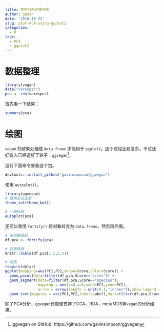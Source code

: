 ```yaml
---
title: 排序分析结果作图
author: gaoch
date: '2018-10-22'
slug: plot-PCA-using-ggplot2
categories:
  - R
tags:
  - PCA
  - ggplot2
---
```


# 数据整理

```r
library(vegan)
data("varespec")
pca <- rda(varespec)
```

首先看一下结果：

```r
summary(pca)
```

# 绘图

`vegan` 的结果处理成 `data.frame` 才能用于 `ggplot2`。这个过程比较复杂，不过还好有人已经造好了轮子：`ggvegan`[^ggvegan]。

运行下面命令安装这个包。

```r
devtools::install_github("gavinsimpson/ggvegan")
```

使用 `autoplot()`。

```r
library(ggvegan)
# 使用空白主题
theme_set(theme_bw())

# 一键绘图
autoplot(pca)

```

还可以使用 `fortify()` 将对象转变为 `data.frame`，然后再作图。

```r
# 生成数据框
df.pca <- fortify(pca)

# 查看数据
knitr::kable(df.pca[1:5,1:5])

# 绘图
require(dplyr)
ggplot(mapping=aes(PC1,PC2,shape=Score,color=Score)) +
  geom_point(data=filter(df.pca,Score=="sites")) +
  geom_segment(data=filter(df.pca,Score=="species"),
               mapping = aes(x=0,y=0,xend=PC1,yend=PC2),
               arrow = arrow(length = unit(0.1,"inches")),show.legend = F) +
  geom_text(mapping = aes(PC1,PC2,label=Label),data=filter(df.pca,Score=="species"),show.legend = F)
```

除了PCA分析，`ggvegan`还顺便支持了CCA，RDA，metaMDS等`vegan`的分析结果。


[^ggvegan]: ggvegan on GitHub: https://github.com/gavinsimpson/ggvegan